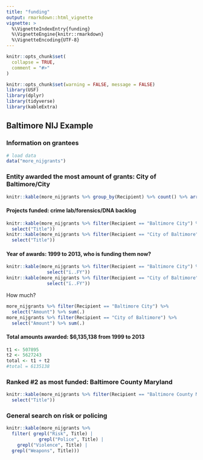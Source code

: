 ```yaml
---
title: "funding"
output: rmarkdown::html_vignette
vignette: >
  %\VignetteIndexEntry{funding}
  %\VignetteEngine{knitr::rmarkdown}
  %\VignetteEncoding{UTF-8}
---
```


```r
knitr::opts_chunk$set(
  collapse = TRUE,
  comment = "#>"
)
```

```r
knitr::opts_chunk$set(warning = FALSE, message = FALSE)
library(USF)
library(dplyr)
library(tidyverse)
library(kableExtra)
```

## Baltimore NIJ Example

### Information on grantees

```r
# load data
data("more_nijgrants")
```

### Entity awarded the most amount of grants: City of Baltimore/City

```r
knitr::kable(more_nijgrants %>% group_by(Recipient) %>% count() %>% arrange(-n)) 
```

#### Projects funded: crime lab/forensics/DNA backlog
```r
knitr::kable(more_nijgrants %>% filter(Recipient == "Baltimore City") %>% 
  select("Title"))
knitr::kable(more_nijgrants %>% filter(Recipient == "City of Baltimore") %>% 
  select("Title"))
```

#### Year of awards: 1999 to 2013, who is funding them now?

```r
knitr::kable(more_nijgrants %>% filter(Recipient == "Baltimore City") %>% 
               select("ï..FY"))
knitr::kable(more_nijgrants %>% filter(Recipient == "City of Baltimore") %>% 
               select("ï..FY"))
```

How much?

```r
more_nijgrants %>% filter(Recipient == "Baltimore City") %>% 
  select("Amount") %>% sum(.)
more_nijgrants %>% filter(Recipient == "City of Baltimore") %>% 
  select("Amount") %>% sum(.)
```

#### Total amounts awarded: $6,135,138 from 1999 to 2013
```r
t1 <- 507895
t2 <- 5627243
total <- t1 + t2
#total = 6135138
```

### Ranked #2 as most funded: Baltimore County Maryland 

```r
knitr::kable(more_nijgrants %>% filter(Recipient == "Baltimore County Maryland") %>% 
  select("Title"))
```



### General search on risk or policing

```r
knitr::kable(more_nijgrants %>% 
  filter( grepl("Risk", Title) | 
            grepl("Police", Title) | 
    grepl("Violence", Title) | 
  grepl("Weapons", Title)))
```
